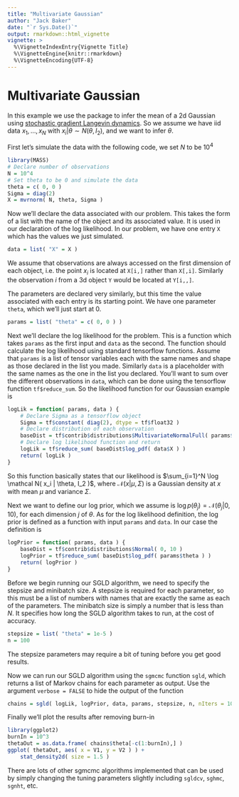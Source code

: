 ```yaml
---
title: "Multivariate Gaussian"
author: "Jack Baker"
date: "`r Sys.Date()`"
output: rmarkdown::html_vignette
vignette: >
  %\VignetteIndexEntry{Vignette Title}
  %\VignetteEngine{knitr::rmarkdown}
  %\VignetteEncoding{UTF-8}
---
```


# Multivariate Gaussian

In this example we use the package to infer the mean of a 2d Gaussian using [stochastic gradient Langevin dynamics](http://people.ee.duke.edu/~lcarin/398_icmlpaper.pdf). So we assume we have iid data $x_1, \dots, x_N$ with $x_i | \theta \sim N( \theta, I_2 )$, and we want to infer $\theta$.

First let's simulate the data with the following code, we set $N$ to be $10^4$
```r
library(MASS)
# Declare number of observations
N = 10^4
# Set theta to be 0 and simulate the data
theta = c( 0, 0 )
Sigma = diag(2)
X = mvrnorm( N, theta, Sigma )
```

Now we'll declare the data associated with our problem. This takes the form of a list with the name of the object and its associated value. It is used in our declaration of the log likelihood. In our problem, we have one entry `X` which has the values we just simulated.
```r
data = list( "X" = X )
```
We assume that observations are always accessed on the first dimension of each object, i.e. the point $x_i$ is located at `X[i,]` rather than `X[,i]`. Similarly the observation $i$ from a 3d object `Y` would be located at `Y[i,,]`.

The parameters are declared very similarly, but this time the value associated with each entry is its starting point. We have one parameter `theta`, which we'll just start at 0.
```r
params = list( "theta" = c( 0, 0 ) )
```

Next we'll declare the log likelihood for the problem. This is a function which takes `params` as the first input and `data` as the second. The function should calculate the log likelihood using standard tensorflow functions. Assume that `params` is a list of tensor variables each with the same names and shape as those declared in the list you made. Similarly `data` is a placeholder with the same names as the one in the list you declared. You'll want to sum over the different observations in `data`, which can be done using the tensorflow function `tf$reduce_sum`. So the likelihood function for our Gaussian example is
```r
logLik = function( params, data ) {
    # Declare Sigma as a tensorflow object
    Sigma = tf$constant( diag(2), dtype = tf$float32 )
    # Declare distribution of each observation
    baseDist = tf$contrib$distributions$MultivariateNormalFull( params$theta, Sigma )
    # Declare log likelihood function and return
    logLik = tf$reduce_sum( baseDist$log_pdf( data$X ) )
    return( logLik )
}
```
So this function basically states that our likelihood is $\sum_{i=1}^N \log \mathcal N( x_i | \theta, I_2 )$, where $\mathcal N( x | \mu, \Sigma )$ is a Gaussian density at $x$ with mean $\mu$ and variance $\Sigma$.

Next we want to define our log prior, which we assume is $\log p( \theta_j ) = \mathcal N(\theta_j | 0,10)$, for each dimension $j$ of $\theta$. As for the log likelihood definition, the log prior is defined as a function with input `params` and `data`. In our case the definition is
```r
logPrior = function( params, data ) {
    baseDist = tf$contrib$distributions$Normal( 0, 10 )
    logPrior = tf$reduce_sum( baseDist$log_pdf( params$theta ) )
    return( logPrior )
}
```

Before we begin running our SGLD algorithm, we need to specify the stepsize and minibatch size. A stepsize is required for each parameter, so this must be a list of numbers with names that are exactly the same as each of the parameters. The minibatch size is simply a number that is less than $N$. It specifies how long the SGLD algorithm takes to run, at the cost of accuracy.
```r
stepsize = list( "theta" = 1e-5 )
n = 100
```
The stepsize parameters may require a bit of tuning before you get good results.

Now we can run our SGLD algorithm using the `sgmcmc` function `sgld`, which returns a list of Markov chains for each parameter as output. Use the argument `verbose = FALSE` to hide the output of the function
```r
chains = sgld( logLik, logPrior, data, params, stepsize, n, nIters = 10^4, verbose = FALSE )
```

Finally we'll plot the results after removing burn-in
```r
library(ggplot2)
burnIn = 10^3
thetaOut = as.data.frame( chains$theta[-c(1:burnIn),] )
ggplot( thetaOut, aes( x = V1, y = V2 ) ) +
    stat_density2d( size = 1.5 )
```

There are lots of other sgmcmc algorithms implemented that can be used by simply changing the tuning parameters slightly including `sgldcv`, `sghmc`, `sgnht`, etc.

